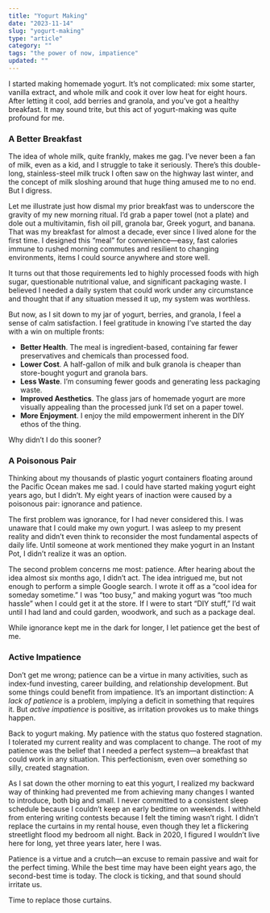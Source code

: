 ```yaml
---
title: "Yogurt Making"
date: "2023-11-14"
slug: "yogurt-making"
type: "article"
category: ""
tags: "the power of now, impatience"
updated: ""
---
```


I started making homemade yogurt. It’s not complicated: mix some starter, vanilla extract, and whole milk and cook it over low heat for eight hours. After letting it cool, add berries and granola, and you’ve got a healthy breakfast. It may sound trite, but this act of yogurt-making was quite profound for me.

### A Better Breakfast
The idea of whole milk, quite frankly, makes me gag. I’ve never been a fan of milk, even as a kid, and I struggle to take it seriously. There’s this double-long, stainless-steel milk truck I often saw on the highway last winter, and the concept of milk sloshing around that huge thing amused me to no end. But I digress.

Let me illustrate just how dismal my prior breakfast was to underscore the gravity of my new morning ritual. I’d grab a paper towel (not a plate) and dole out a multivitamin, fish oil pill, granola bar, Greek yogurt, and banana. That was my breakfast for almost a decade, ever since I lived alone for the first time. I designed this “meal” for convenience—easy, fast calories immune to rushed morning commutes and resilient to changing environments, items I could source anywhere and store well.

It turns out that those requirements led to highly processed foods with high sugar, questionable nutritional value, and significant packaging waste. I believed I needed a daily system that could work under any circumstance and thought that if any situation messed it up, my system was worthless.

But now, as I sit down to my jar of yogurt, berries, and granola, I feel a sense of calm satisfaction. I feel gratitude in knowing I’ve started the day with a win on multiple fronts:
- **Better Health**. The meal is ingredient-based, containing far fewer preservatives and chemicals than processed food.
- **Lower Cost**. A half-gallon of milk and bulk granola is cheaper than store-bought yogurt and granola bars.
- **Less Waste**. I’m consuming fewer goods and generating less packaging waste.
- **Improved Aesthetics**. The glass jars of homemade yogurt are more visually appealing than the processed junk I’d set on a paper towel.
- **More Enjoyment**. I enjoy the mild empowerment inherent in the DIY ethos of the thing.

Why didn’t I do this sooner?

### A Poisonous Pair
Thinking about my thousands of plastic yogurt containers floating around the Pacific Ocean makes me sad. I could have started making yogurt eight years ago, but I didn’t. My eight years of inaction were caused by a poisonous pair: ignorance and patience.

The first problem was ignorance, for I had never considered this. I was unaware that I could make my own yogurt. I was asleep to my present reality and didn’t even think to reconsider the most fundamental aspects of daily life. Until someone at work mentioned they make yogurt in an Instant Pot, I didn’t realize it was an option.

The second problem concerns me most: patience. After hearing about the idea almost six months ago, I didn’t act. The idea intrigued me, but not enough to perform a simple Google search. I wrote it off as a “cool idea for someday sometime.” I was “too busy,” and making yogurt was “too much hassle” when I could get it at the store. If I were to start “DIY stuff,” I’d wait until I had land and could garden, woodwork, and such as a package deal.

While ignorance kept me in the dark for longer, I let patience get the best of me.

### Active Impatience
Don’t get me wrong; patience can be a virtue in many activities, such as index-fund investing, career building, and relationship development. But some things could benefit from impatience. It’s an important distinction: A *lack of patience* is a problem, implying a deficit in something that requires it. But *active impatience* is positive, as irritation provokes us to make things happen.

Back to yogurt making. My patience with the status quo fostered stagnation. I tolerated my current reality and was complacent to change. The root of my patience was the belief that I needed a perfect system—a breakfast that could work in any situation. This perfectionism, even over something so silly, created stagnation.

As I sat down the other morning to eat this yogurt, I realized my backward way of thinking had prevented me from achieving many changes I wanted to introduce, both big and small. I never committed to a consistent sleep schedule because I couldn’t keep an early bedtime on weekends. I withheld from entering writing contests because I felt the timing wasn’t right. I didn’t replace the curtains in my rental house, even though they let a flickering streetlight flood my bedroom all night. Back in 2020, I figured I wouldn’t live here for long, yet three years later, here I was.

Patience is a virtue and a crutch—an excuse to remain passive and wait for the perfect timing. While the best time may have been eight years ago, the second-best time is today. The clock is ticking, and that sound should irritate us.

Time to replace those curtains.